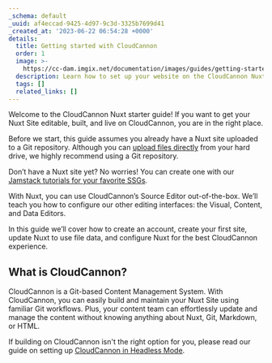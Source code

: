 ```yaml
---
_schema: default
_uuid: af4eccad-9425-4d97-9c3d-3325b7699d41
_created_at: '2023-06-22 06:54:28 +0000'
details:
  title: Getting started with CloudCannon
  order: 1
  image: >-
    https://cc-dam.imgix.net/documentation/images/guides/getting-started/guide-thumbnails/CloudCannon-Getting-Started-Thumbnail-Nuxt.png
  description: Learn how to set up your website on the CloudCannon Nuxt CMS.
  tags: []
  related_links: []
---
```

Welcome to the CloudCannon Nuxt starter guide! If you want to get your Nuxt Site editable, built, and live on CloudCannon, you are in the right place.

Before we start, this guide assumes you already have a Nuxt site uploaded to a Git repository. Although you can <a target="_blank" rel="noopener" href="https://cloudcannon.com/documentation/developer-articles/create-a-site-with-direct-upload/">upload files directly</a> from your hard drive, we highly recommend using a Git repository.

Don’t have a Nuxt site yet? No worries! You can create one with our <a target="_blank" rel="noopener" href="https://cloudcannon.com/tutorials/">Jamstack tutorials for your favorite SSGs</a>.

With Nuxt, you can use CloudCannon’s Source Editor out-of-the-box. We’ll teach you how to configure our other editing interfaces: the Visual, Content, and Data Editors.

In this guide we’ll cover how to create an account, create your first site, update Nuxt to use file data, and configure Nuxt for the best CloudCannon experience.

## What is CloudCannon?

CloudCannon is a Git-based Content Management System. With CloudCannon, you can easily build and maintain your Nuxt Site using familiar Git workflows. Plus, your content team can effortlessly update and manage the content without knowing anything about Nuxt, Git, Markdown, or HTML.

If building on CloudCannon isn't the right option for you, please read our guide on setting up [CloudCannon in Headless Mode](/documentation/guides/headless-starter-guide/).